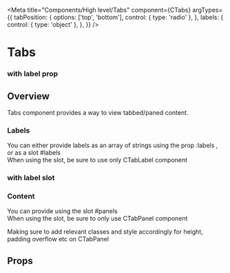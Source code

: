 

<Meta
  title="Components/High level/Tabs"
  component={CTabs}
  argTypes={{
    tabPosition: {
      options: ['top', 'bottom'],
      control: { type: 'radio' },
    },
    labels: {
      control: { type: 'object' },
    },
  }}
/>

<!--- Component documentation -->

# Tabs

### with label prop

<Canvas withSource="open">
  <Story name="Overview" story={stories.Overview} />
</Canvas>

## Overview

Tabs component provides a way to view tabbed/paned content.

### Labels

You can either provide labels as an array of strings using the prop :labels , or as a slot #labels  
When using the slot, be sure to use only CTabLabel component

### with label slot

<Canvas withSource="open">
  <Story name="OverviewSlots" story={stories.OverviewSlots} />
</Canvas>

### Content

You can provide using the slot #panels  
When using the slot, be sure to only use CTabPanel component

Making sure to add relevant classes and style accordingly for height, padding overflow etc on CTabPanel

## Props

<ArgsTable story="Overview" />
